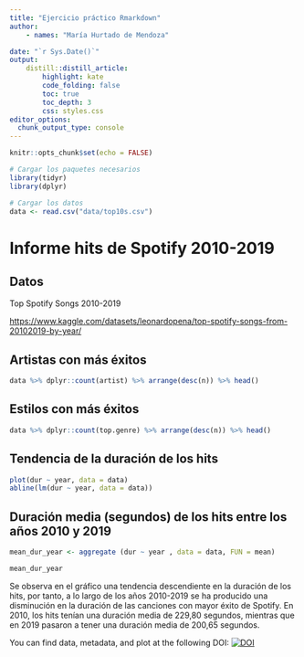```yaml
---
title: "Ejercicio práctico Rmarkdown"
author:
    - names: "María Hurtado de Mendoza"

date: "`r Sys.Date()`" 
output: 
    distill::distill_article:
        highlight: kate
        code_folding: false  
        toc: true     
        toc_depth: 3
        css: styles.css         
editor_options: 
  chunk_output_type: console
---
```



```r

knitr::opts_chunk$set(echo = FALSE)

# Cargar los paquetes necesarios
library(tidyr)
library(dplyr)

# Cargar los datos
data <- read.csv("data/top10s.csv")

```

# Informe hits de Spotify 2010-2019

## Datos

Top Spotify Songs 2010-2019

<https://www.kaggle.com/datasets/leonardopena/top-spotify-songs-from-20102019-by-year/>

## Artistas con más éxitos

```r

data %>% dplyr::count(artist) %>% arrange(desc(n)) %>% head()

```

## Estilos con más éxitos

```r

data %>% dplyr::count(top.genre) %>% arrange(desc(n)) %>% head()

```

## Tendencia de la duración de los hits

```r

plot(dur ~ year, data = data)
abline(lm(dur ~ year, data = data))

```

## Duración media (segundos) de los hits entre los años 2010 y 2019

```r

mean_dur_year <- aggregate (dur ~ year , data = data, FUN = mean)

mean_dur_year

```

Se observa en el gráfico una tendencia descendiente en la duración de los hits, por tanto, a lo largo de los años 2010-2019 se ha producido una disminución en la duración de las canciones con mayor éxito de Spotify. En 2010, los hits tenían una duración media de 229,80 segundos, mientras que en 2019 pasaron a tener una duración media de 200,65 segundos. 


You can find data, metadata, and plot at the following DOI: 
[![DOI](https://zenodo.org/badge/DOI/10.5281/zenodo.14831460.svg)](https://doi.org/10.5281/zenodo.14831460)
